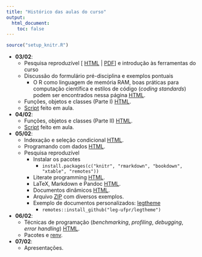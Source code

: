 ```yaml
---
title: "Histórico das aulas do curso"
output:
  html_document:
    toc: false
---
```


```r
source("setup_knitr.R")
```

- **03/02**:
  - Pesquisa reproduzível
    [ [HTML](http://leg.ufpr.br/~fernandomayer/pesqrep-eco/) |
    [PDF](http://leg.ufpr.br/~fernandomayer/pesqrep-eco/pesqrep-eco.pdf)
    ] e introdução às ferramentas do curso
  - Discussão do formulário pré-disciplina e exemplos pontuais
    - O R como linguagem de memória RAM, boas práticas para computação
      científica e estilos de código (*coding standards*) podem ser
      encontrados nessa página [HTML](computacao-cientifica.html).
  - Funções, objetos e classes (Parte I)
    [HTML](http://cursos.leg.ufpr.br/ce089/objetos-classes.html).
  - [Script](scripts/script_dia1.R) feito em aula.
- **04/02**:
  - Funções, objetos e classes (Parte II)
    [HTML](http://cursos.leg.ufpr.br/ce089/objetos-classes.html).
  - [Script](scripts/script_dia2.R) feito em aula.
- **05/02**:
  - Indexação e seleção condicional
    [HTML](http://cursos.leg.ufpr.br/ce089/indexacao-selecao.html).
  - Programando com dados
    [HTML](http://cursos.leg.ufpr.br/ce089/programacao.html).
  - Pesquisa reproduzível
    - Instalar os pacotes
      - `install.packages(c("knitr", "rmarkdown", "bookdown", "xtable", "remotes"))`
    - Literate programming
      [HTML](http://cursos.leg.ufpr.br/prr/capLitProg.html).
    - LaTeX, Markdown e Pandoc
      [HTML](http://cursos.leg.ufpr.br/prr/capMarkdown.html).
    - Documentos dinâmicos
      [HTML](http://cursos.leg.ufpr.br/prr/capDocDin.html).
    - Arquivo [ZIP](misc/docdin.zip) com diversos exemplos.
    - Exemplo de documentos personalizados:
      [legtheme](https://github.com/leg-ufpr/legtheme)
      - `remotes::install_github("leg-ufpr/legtheme")`
- **06/02**:
  - Técnicas de programação (*benchmarking*, *profiling*, *debugging*,
    *error handling*)
    [HTML](http://cursos.leg.ufpr.br/ce089/slides/01_tecnicas.html).
  - Pacotes e [renv](https://rstudio.github.io/renv/articles/renv.html).
- **07/02**:
  - Apresentações.
